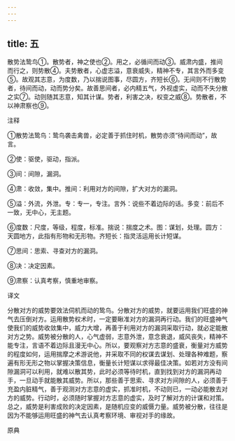 ```yaml
---
---
---
```

title: 五
---



散势法鸷鸟①。散势者，神之使也②。用之，必循间而动③。威肃内盛，推间而行之，则势散④。夫势散者，心虚志溢，意衰威失，精神不专，其言外而多变⑤。故观其志意，为度数，乃以揣说图事，尽圆方，齐短长⑥。无间则不行散势者，待间而动，动而势分矣。故善思间者，必内精五气，外视虚实，动而不失分散之实⑦。动则随其志意，知其计谋。势者，利害之决，权变之威⑧。势散者，不以神肃察也⑨。

注释

①散势法鸷鸟：鸷鸟袭击禽兽，必定善于抓住时机，散势亦须“待间而动”，故言。

②使：驱使，驱动，指派。

③间：间隙，漏洞。

④肃：收敛，集中。推间：利用对方的间隙，扩大对方的漏洞。

⑤溢：外流，外泄。专：专一，专注。言外：说些不着边际的话。多变：前后不一致，无中心，无主题。

⑥度数：尺度，等级，程度，标准。揣说：揣度之术。图：谋划，处理。圆方：天圆地方，此指有形物和无形物。齐短长：指灵活运用长计短谋。

⑦思间：思索、寻查对方的漏洞。

⑧决：决定因素。

⑨肃察：认真考察，慎重地审察。

译文

分散对方的威势要效法伺机而动的鸷鸟。分散对方的威势，就要运用我们旺盛的神气去压倒对方。运用散势权术时，一定要瞅准对方的漏洞再行动。我们的旺盛神气使我们的威势收敛集中，威力大增，再善于利用对方的漏洞采取行动，就必定能散对方之势。威势被分散的人，心气虚弱，志意外泄，意念衰退，威风丧失，精神不能专注，言语不着边际且漫无中心。所以，要观察对方志意的盛衰，衡量对方威势的程度如何，运用揣摩之术游说他，并采取不同的权谋去谋划、处理各种难题，察遍有形无形之物以掌握决策信息，衡量长计短谋以求得最佳决策。如若对方没有间隙漏洞可以利用，就难以散其势，此时必须等待时机，直到找到对方的漏洞再动手，一旦动手就能散其威势。所以，那些善于思索、寻求对方间隙的人，必须善于充盈内脏精气，善于观测对方志意的虚实，抓准时机，不动则已，一动必能散去对方的威势。行动时，必须随时掌握对方志意的虚实，及时了解对方的计谋和对策。总之，威势是利害成败的决定因素，是随机应变的威慑力量。威势被分散，往往是因为不能够运用旺盛的神气去认真考察环境、审视对手的缘故。

原典